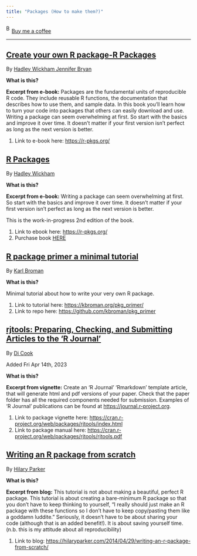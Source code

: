 ```yaml
---
title: "Packages (How to make them?)"
---
```


<link href="https://fonts.googleapis.com/css?family=Cookie" rel="stylesheet"><a class="bmc-button" target="_blank" href="https://www.buymeacoffee.com/JoscelinRocha">![Buy me a coffee](https://cdn.buymeacoffee.com/buttons/bmc-new-btn-logo.svg){alt="Buy me a coffee" width="15" height="21"}Buy me a coffee</a>

------------------------------------------------------------------------

## [Create your own R package-R Packages](https://r-pkgs.org/)

By [Hadley Wickham Jennifer Bryan](https://r-pkgs.org/)

**What is this?**

**Excerpt from e-book:** Packages are the fundamental units of reproducible R code. They include reusable R functions, the documentation that describes how to use them, and sample data. In this book you'll learn how to turn your code into packages that others can easily download and use. Writing a package can seem overwhelming at first. So start with the basics and improve it over time. It doesn't matter if your first version isn't perfect as long as the next version is better.

1.  Link to e-book here: <https://r-pkgs.org/>

## [R Packages](https://r-pkgs.org/)

By [Hadley Wickham](https://r-pkgs.org/)

**What is this?**

**Excerpt from e-book:** Writing a package can seem overwhelming at first. So start with the basics and improve it over time. It doesn't matter if your first version isn't perfect as long as the next version is better.

This is the work-in-progress 2nd edition of the book.

1.  Link to ebook here: <https://r-pkgs.org/>
2.  Purchase book [HERE](https://smile.amazon.com/gp/product/1491910593/ref=smi_www_rco2_go_smi_4368549507?_encoding=UTF8&camp=1789&creative=9325&creativeASIN=1491910593&ie=UTF8&linkCode=as2&linkId=789507cd7205267ec4557c2c2e7f8e25&tag=cmdlinetips-20)

## [R package primer a minimal tutorial](https://kbroman.org/pkg_primer/)

By [Karl Broman](https://kbroman.org/pkg_primer/)

**What is this?**

Minimal tutorial about how to write your very own R package.

1.  Link to tutorial here: <https://kbroman.org/pkg_primer/>
2.  Link to repo here: <https://github.com/kbroman/pkg_primer>

## [rjtools: Preparing, Checking, and Submitting Articles to the 'R Journal'](https://cran.r-project.org/web/packages/rjtools/index.html)

By [Di Cook](https://cran.r-project.org/web/packages/rjtools/index.html)

Added Fri Apr 14th, 2023

**What is this?**

**Excerpt from vignette:** Create an 'R Journal' 'Rmarkdown' template article, that will generate html and pdf versions of your paper. Check that the paper folder has all the required components needed for submission. Examples of 'R Journal' publications can be found at <https://journal.r-project.org>.

1.  Link to package vignette here: <https://cran.r-project.org/web/packages/rjtools/index.html>
2.  Link to package manual here: <https://cran.r-project.org/web/packages/rjtools/rjtools.pdf>

## [Writing an R package from scratch](https://hilaryparker.com/2014/04/29/writing-an-r-package-from-scratch/)

By [Hilary Parker](https://hilaryparker.com/2014/04/29/writing-an-r-package-from-scratch/)

**What is this?**

**Excerpt from blog:** This tutorial is not about making a beautiful, perfect R package. This tutorial is about creating a bare-minimum R package so that you don't have to keep thinking to yourself, "I really should just make an R package with these functions so I don't have to keep copy/pasting them like a goddamn luddite." Seriously, it doesn't have to be about sharing your code (although that is an added benefit!). It is about saving yourself time. (n.b. this is my attitude about all reproducibility)

1.  Link to blog: <https://hilaryparker.com/2014/04/29/writing-an-r-package-from-scratch/>
